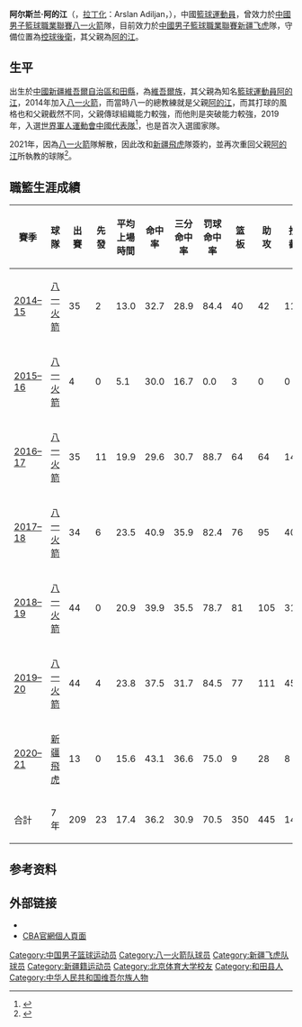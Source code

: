 {{篮球运动员
| name=阿尔斯兰·阿的江
| position=[[控球后卫|控球后卫]] 
| height= 1.87米
| weight= 80kg 
| team= 新疆飞虎
| nationality= {{PRC}}
| birth_date= {{birth date and age|1996|9|24}}
| birth_place= {{CHN}}[[新疆維吾爾自治區|新疆維吾爾自治區]][[和田縣|和田縣]]
| years1= 2014年–2020年
| team1= [[八一火箭|八一火箭]]
| years2= 2021年–
| team2= [[新疆飞虎|新疆飞虎]]
| career_start= 2014年
| career_end= 
| number= 2}} 

'''阿尔斯兰·阿的江'''（{{lang-ug| ئارسلان ئادىلجان}}，[[拉丁化|拉丁化]]：Arslan Adiljan，{{bd|1996年|9月24日|catIdx=Arslan }}），中國[[籃球|籃球]][[運動員|運動員]]，曾效力於[[中國男子籃球職業聯賽|中國男子籃球職業聯賽]][[八一火箭|八一火箭]]隊，目前效力於[[中國男子籃球職業聯賽|中國男子籃球職業聯賽]][[新疆飞虎|新疆飞虎]]隊，守備位置為[[控球後衛|控球後衛]]，其父親為[[阿的江|阿的江]]。

==生平== 
出生於[[中華人民共和國|中國]][[新疆維吾爾自治區|新疆維吾爾自治區]][[和田縣|和田縣]]，為[[維吾爾族|維吾爾族]]，其父親為知名[[籃球|籃球]][[運動員|運動員]][[阿的江|阿的江]]，2014年加入[[八一火箭|八一火箭]]，而當時八一的總教練就是父親[[阿的江|阿的江]]，而其打球的風格也和父親截然不同，父親傳球組織能力較強，而他則是突破能力較強，2019年，入選[[世界軍人運動會|世界軍人運動會]][[中國國家男子籃球隊|中國代表隊]]<ref>{{Cite news|url=http://sports.163.com/19/1015/10/ERHA0OL00005877V.html|title=中国男女篮公布军运会12人名单：王哲林韩旭入选|work=[[網易|網易]]|date=2019-10-15|language=zh-hans}}</ref>，也是首次入選國家隊。

2021年，因為[[八一火箭|八一火箭]]隊解散，因此改和[[新疆飛虎|新疆飛虎]]隊簽約，並再次重回父親[[阿的江|阿的江]]所執教的球隊<ref>{{Cite news|url=https://sports.sina.com.cn/basketball/cba/2021-02-24/doc-ikftssap8520964.shtml|title=父子重聚！阿尔斯兰加盟新疆签约4年零5个月|work=[[新浪網|新浪網]]|date=2021-02-24|language=zh-hans}}</ref>。

==職籃生涯成績==
{| class="wikitable" width="1000px"
|- align=middle
! 賽季 !! 球隊
!  出賽 !! 先發 !! 平均上場時間 !! 命中率 !! 三分命中率 !! 罚球命中率 !! 篮板 !! 助攻 !! 抄截 !! 阻攻 !! 得分
|- align=middle
| [[2014-15年中國男子籃球職業聯賽|2014–15]] || [[八一火箭|八一火箭]]
| 35 || 2 || 13.0 || 32.7 || 28.9 || 84.4 || 40 || 42 || 11 || 0 || 170
|- align=middle
| [[2015-16年中國男子籃球職業聯賽|2015–16]] || [[八一火箭|八一火箭]]
| 4 || 0 || 5.1 || 30.0 || 16.7 || 0.0 || 3 || 0 || 0 || 0 || 7
|- align=middle
| [[2016-17年中國男子籃球職業聯賽|2016–17]] || [[八一火箭|八一火箭]]
| 35 || 11 || 19.9 || 29.6 || 30.7 || 88.7 || 64 || 64 || 14 || 0 || 230
|- align=middle
| [[2017-18年中國男子籃球職業聯賽|2017–18]] || [[八一火箭|八一火箭]]
| 34 || 6 || 23.5 || 40.9 || 35.9 || 82.4 || 76 || 95 || 40 || 1 || 281
|- align=middle
| [[2018-19年中國男子籃球職業聯賽|2018–19]] || [[八一火箭|八一火箭]]
| 44 || 0 || 20.9 || 39.9 || 35.5 || 78.7 || 81 || 105 || 31 || 0 || 411
|- align=middle
| [[2019-20年中國男子籃球職業聯賽|2019–20]] || [[八一火箭|八一火箭]]
| 44 || 4 || 23.8 || 37.5 || 31.7 || 84.5 || 77 || 111 || 45 || 2 || 478
|- align=middle
| [[2020-21年中國男子籃球職業聯賽|2020–21]] || [[新疆飛虎|新疆飛虎]]
| 13 || 0 || 15.6 || 43.1 || 36.6 || 75.0 || 9 || 28 || 8 || 0 || 80
|- style="color:#FEE900; background-color:#00479D" align="center"
|合計||7年|| 209 || 23 || 17.4 || 36.2 || 30.9 || 70.5 || 350 || 445 || 149 || 3 || 1657
|}
  
==参考资料== 
<references /> 

==外部链接== 
* {{Sinaweibo|aersilan}}
*[http://cbadata.sports.sohu.com/players/statistics/501769 CBA官網個人頁面]
{{DEFAULTSORT:A}}
[[Category:中国男子篮球运动员|Category:中国男子篮球运动员]]
[[Category:八一火箭队球员|Category:八一火箭队球员]]
[[Category:新疆飞虎队球员|Category:新疆飞虎队球员]]
[[Category:新疆籍运动员|Category:新疆籍运动员]]
[[Category:北京体育大学校友|Category:北京体育大学校友]] 
[[Category:和田县人|Category:和田县人]] 
[[Category:中华人民共和国维吾尔族人物|Category:中华人民共和国维吾尔族人物]]